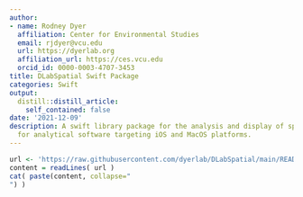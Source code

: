 ```yaml
---
author:
- name: Rodney Dyer
  affiliation: Center for Environmental Studies
  email: rjdyer@vcu.edu
  url: https://dyerlab.org
  affiliation_url: https://ces.vcu.edu
  orcid_id: 0000-0003-4707-3453
title: DLabSpatial Swift Package
categories: Swift
output:
  distill::distill_article:
    self_contained: false
date: '2021-12-09'
description: A swift library package for the analysis and display of spatial data
  for analytical software targeting iOS and MacOS platforms.
---
```


```r
url <- 'https://raw.githubusercontent.com/dyerlab/DLabSpatial/main/README.md'
content = readLines( url )
cat( paste(content, collapse="
") )
```


